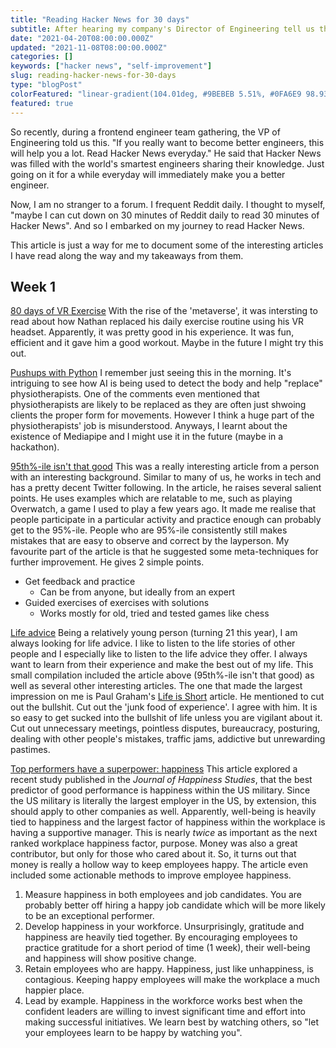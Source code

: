 ```yaml
---
title: "Reading Hacker News for 30 days"
subtitle: After hearing my company's Director of Engineering tell us that reading Hacker News daily will make us better, I decided to try it for 30 days.
date: "2021-04-20T08:00:00.000Z"
updated: "2021-11-08T08:00:00.000Z"
categories: []
keywords: ["hacker news", "self-improvement"]
slug: reading-hacker-news-for-30-days
type: "blogPost"
colorFeatured: "linear-gradient(104.01deg, #9BEBEB 5.51%, #0FA6E9 98.93%)"
featured: true
---
```


So recently, during a frontend engineer team gathering, the VP of Engineering told us this. "If you really want to become better engineers, this will help you a lot. Read Hacker News everyday." He said that Hacker News was filled with the world's smartest engineers sharing their knowledge. Just going on it for a while everyday will immediately make you a better engineer.

Now, I am no stranger to a forum. I frequent Reddit daily. I thought to myself, "maybe I can cut down on 30 minutes of Reddit daily to read 30 minutes of Hacker News". And so I embarked on my journey to read Hacker News.

This article is just a way for me to document some of the interesting articles I have read along the way and my takeaways from them.

## Week 1

[80 days of VR Exercise](https://www.nathanlippi.com/blog/digital-dojo)
With the rise of the 'metaverse', it was intersting to read about how Nathan replaced his daily exercise routine using his VR headset. Apparently, it was pretty good in his experience. It was fun, efficient and it gave him a good workout. Maybe in the future I might try this out.

[Pushups with Python](https://aryanvij02.medium.com/push-ups-with-python-mediapipe-open-a544bd9b4351)
I remember just seeing this in the morning. It's intriguing to see how AI is being used to detect the body and help "replace" physiotherapists. One of the comments even mentioned that physiotherapists are likely to be replaced as they are often just shwoing clients the proper form for movements.
However I think a huge part of the physiotherapists' job is misunderstood. Anyways, I learnt about the existence of Mediapipe and I might use it in the future (maybe in a hackathon).

[95th%-ile isn't that good](https://danluu.com/p95-skill/)
This was a really interesting article from a person with an interesting background. Similar to many of us, he works in tech and has a pretty decent Twitter following.
In the article, he raises several salient points. He uses examples which are relatable to me, such as playing Overwatch, a game I used to play a few years ago.
It made me realise that people participate in a particular activity and practice enough can probably get to the 95%-ile. People who are 95%-ile consistently still makes mistakes
that are easy to observe and correct by the layperson.
My favourite part of the article is that he suggested some meta-techniques for further improvement. He gives 2 simple points.

- Get feedback and practice
  - Can be from anyone, but ideally from an expert
- Guided exercises of exercises with solutions
  - Works mostly for old, tried and tested games like chess

[Life advice](https://www.benkuhn.net/weeklyessays/)
Being a relatively young person (turning 21 this year), I am always looking for life advice. I like to listen to the life stories of other people and I especially like to listen
to the life advice they offer. I always want to learn from their experience and make the best out of my life.
This small compilation included the article above (95th%-ile isn't that good) as well as several other interesting articles.
The one that made the largest impression on me is Paul Graham's [Life is Short](http://paulgraham.com/vb.html) article. He mentioned to cut out the bullshit. Cut out the 'junk food of experience'.
I agree with him. It is so easy to get sucked into the bullshit of life unless you are vigilant about it. Cut out unnecessary meetings, pointless disputes, bureaucracy, posturing, dealing
with other people's mistakes, traffic jams, addictive but unrewarding pastimes.

[Top performers have a superpower: happiness](https://sloanreview.mit.edu/article/top-performers-have-a-superpower-happiness/)
This article explored a recent study published in the <i>Journal of Happiness Studies</i>, that the best predictor of good performance is happiness within the US military.
Since the US military is literally the largest employer in the US, by extension, this should apply to other companies as well.
Apparently, well-being is heavily tied to happiness and the largest factor of happiness within the workplace is having a supportive manager. This is nearly <i>twice</i> as important as
the next ranked workplace happiness factor, purpose.
Money was also a great contributor, but only for those who cared about it. So, it turns out that money is really a hollow way to keep employees happy.
The article even included some actionable methods to improve employee happiness.

1. Measure happiness in both employees and job candidates.
   You are probably better off hiring a happy job candidate which will be more likely to be an exceptional performer.
2. Develop happiness in your workforce.
   Unsurprisingly, gratitude and happiness are heavily tied together. By encouraging employees to practice gratitude for a short period of time (1 week), their well-being and
   happiness will show positive change.
3. Retain employees who are happy.
   Happiness, just like unhappiness, is contagious. Keeping happy employees will make the workplace a much happier place.
4. Lead by example.
   Happiness in the workforce works best when the confident leaders are willing to invest significant time and effort into making successful initiatives. We learn best by
   watching others, so "let your employees learn to be happy by watching you".
